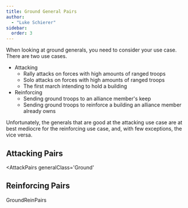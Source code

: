```yaml
---
title: Ground General Pairs
author: 
  - "Luke Schierer"
sidebar: 
  order: 3
---
```


When looking at ground generals, you need to consider your use case.  There are two use cases.

* Attacking
  * Rally attacks on forces with high amounts of ranged troops
  * Solo attacks on forces with high amounts of ranged troops
  * The first march intending to hold a building
* Reinforcing
  * Sending ground troops to an alliance member's keep
  * Sending ground troops to reinforce a building an alliance member
    already owns

Unfortunately, the generals that are good at the attacking use case are at best mediocre for the reinforcing use case, and, with few exceptions, the vice versa. 


## Attacking Pairs
<AttackPairs generalClass='Ground'
></AttackPairs>

## Reinforcing Pairs
GroundReinPairs



